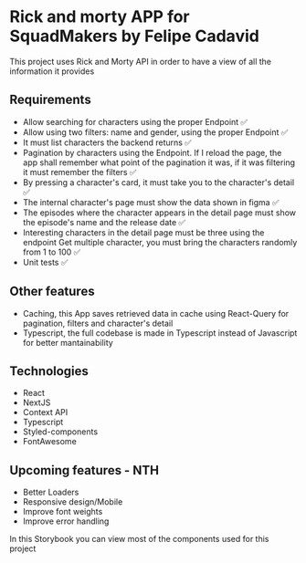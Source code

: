 
<Meta title="Docs/Info" />

# Rick and morty APP for SquadMakers by Felipe Cadavid

This project uses Rick and Morty API in order to have a view of all the information it provides

## Requirements

- Allow searching for characters using the proper Endpoint ✅
- Allow using two filters: name and gender, using the proper Endpoint ✅
- It must list characters the backend returns ✅
- Pagination by characters using the Endpoint. If I reload the page, the app shall remember what point of the pagination it was, if it was filtering it must remember the filters ✅
- By pressing a character's card, it must take you to the character's detail ✅
- The internal character's page must show the data shown in figma ✅
- The episodes where the character appears in the detail page must show the episode's name and the release date ✅
- Interesting characters in the detail page must be three using the endpoint Get multiple character, you must bring the characters randomly from 1 to 100 ✅
- Unit tests ✅

## Other features

- Caching, this App saves retrieved data in cache using React-Query for pagination, filters and character's detail
- Typescript, the full codebase is made in Typescript instead of Javascript for better mantainability

## Technologies

- React
- NextJS
- Context API
- Typescript
- Styled-components
- FontAwesome

## Upcoming features - NTH

- Better Loaders
- Responsive design/Mobile
- Improve font weights
- Improve error handling

In this Storybook you can view most of the components used for this project